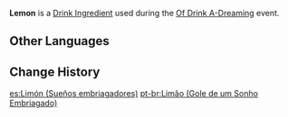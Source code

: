 {{Item Infobox
|id          = 410006
|title       = Lemon
|image       = Item Lemon (Of Drink A-Dreaming).png
|type        = Drink Ingredients
|group       = Event Items
|description = This vibrantly colored fruit has an intense sourness that can produce some unexpected results.
|rarity      = 1
|event       = Of Drink A-Dreaming
}}
'''Lemon''' is a [[Drink Ingredient]] used during the [[Of Drink A-Dreaming]] event.

==Other Languages==
{{Other Languages|default_hidden = 1
|en      = Lemon
|zhs     = 柠檬
|zhs_rm  = Níngméng
|zht     = 檸檬
|zht_rm  = Níngméng
|ja      = レモン
|ja_rm   = Remon
|ko      = 레몬
|ko_rm   = Remon
|es      = Limón
|fr      = Citron
|ru      = Лимон
|th      = Lemon
|vi      = Chanh
|de      = Zitrone
|id      = Lemon
|pt      = Limão
}}

==Change History==
{{Change History|2.5}}

[[es:Limón (Sueños embriagadores)]]
[[pt-br:Limão (Gole de um Sonho Embriagado)]]